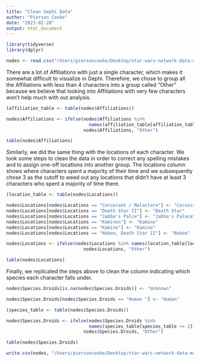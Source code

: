 ```yaml
---
title: "Clean Gephi Data"
author: "Pierson Cooke"
date: "2023-02-28"
output: html_document
---
```


```r
library(tidyverse)
library(dplyr)

nodes <- read.csv("/Users/piersoncooke/Desktop/star-wars-network-data-master/Networks-Project/nodes_full.csv")
```

There are a lot of Affiliations with just a single character, which makes it somewhat difficult to visualize in Gephi. Therefore, we chose to group all the Affiliations with less than 4 characters into a group called "Other" because we believe that looking into Affiliations with very few characters won't help much with out analysis.
```r

(affiliation_table <- table(nodes$Affiliations))

nodes$Affiliations <- ifelse(nodes$Affiliations %in% 
                               names(affiliation_table[affiliation_table >= 4]), 
                             nodes$Affiliations, "Other")

table(nodes$Affiliations)
```

Similarly, we did the same thing with the locations of each character. We took some steps to clean the data in order to correct any spelling mistakes and to assign one-off locations into another group. The locations column shows where characters spent a majority of their time and we subsequently chose 3 as the cutoff to weed out any locations that didn't have at least 3 characters who spent a majority of time there.
```r
(location_table <- table(nodes$Locations))

nodes$Locations[nodes$Locations == "Coruscant / Malastare"] <- "Coruscant"
nodes$Locations[nodes$Locations == "Death Star II"] <- "Death Star"
nodes$Locations[nodes$Locations == "Jabba's Palce"] <- "Jabba's Palace"
nodes$Locations[nodes$Locations == "Kaminon"] <- "Kamino"
nodes$Locations[nodes$Locations == "Kamino"] <- "Kamino"
nodes$Locations[nodes$Locations == "Naboo, Death Star II"] <- "Naboo"

nodes$Locations <- ifelse(nodes$Locations %in% names(location_table[location_table >= 3]), 
                             nodes$Locations, "Other")

table(nodes$Locations)
```

Finally, we replicated the steps above to clean the column indicating which species each character falls under. 
```r

nodes$Species.Droids[is.na(nodes$Species.Droids)] <- "Unknown"

nodes$Species.Droids[nodes$Species.Droids == "Human "] <- "Human"

(species_table <- table(nodes$Species.Droids))

nodes$Species.Droids <- ifelse(nodes$Species.Droids %in% 
                               names(species_table[species_table >= 2]), 
                             nodes$Species.Droids, "Other")

table(nodes$Species.Droids)
```

```r
write.csv(nodes, "/Users/piersoncooke/Desktop/star-wars-network-data-master/Networks-Project/nodes_cleaned.csv", row.names = FALSE)
```

